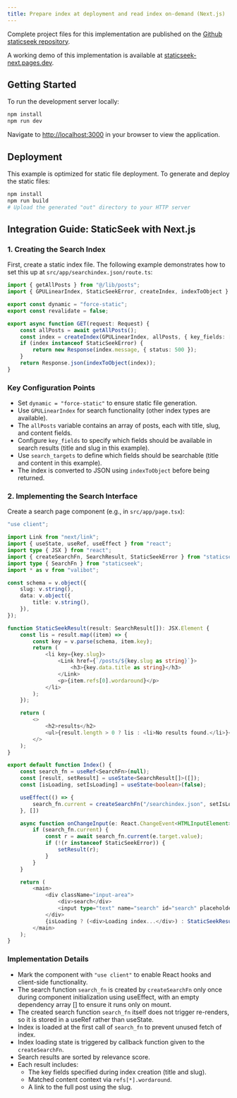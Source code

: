 ```yaml
---
title: Prepare index at deployment and read index on-demand (Next.js)
---
```


Complete project files for this implementation are published on the [Github staticseek repository](https://github.com/osawa-naotaka/staticseek/tree/main/example/next/02.preindexed).

A working demo of this implementation is available at [staticseek-next.pages.dev](https://staticseek-next.pages.dev/).

## Getting Started

To run the development server locally:

```bash
npm install
npm run dev
```

Navigate to [http://localhost:3000](http://localhost:3000) in your browser to view the application.

## Deployment

This example is optimized for static file deployment. To generate and deploy the static files:

```bash
npm install
npm run build
# Upload the generated "out" directory to your HTTP server
```

## Integration Guide: StaticSeek with Next.js

### 1. Creating the Search Index

First, create a static index file. The following example demonstrates how to set this up at `src/app/searchindex.json/route.ts`:

```typescript
import { getAllPosts } from "@/lib/posts";
import { GPULinearIndex, StaticSeekError, createIndex, indexToObject } from "staticseek";

export const dynamic = "force-static";
export const revalidate = false;

export async function GET(request: Request) {
    const allPosts = await getAllPosts();
    const index = createIndex(GPULinearIndex, allPosts, { key_fields: ["data.title", "slug"], search_targets: ["data.title", "content"] });
    if (index instanceof StaticSeekError) {
        return new Response(index.message, { status: 500 });
    }
    return Response.json(indexToObject(index));
}
```

### Key Configuration Points
- Set `dynamic = "force-static"` to ensure static file generation.
- Use `GPULinearIndex` for search functionality (other index types are available).
- The `allPosts` variable contains an array of posts, each with title, slug, and content fields.
- Configure `key_fields` to specify which fields should be available in search results (title and slug in this example).
- Use `search_targets` to define which fields should be searchable (title and content in this example).
- The index is converted to JSON using `indexToObject` before being returned.

### 2. Implementing the Search Interface

Create a search page component (e.g., in `src/app/page.tsx`):

```typescript
"use client";

import Link from "next/link";
import { useState, useRef, useEffect } from "react";
import type { JSX } from "react";
import { createSearchFn, SearchResult, StaticSeekError } from "staticseek";
import type { SearchFn } from "staticseek";
import * as v from "valibot";

const schema = v.object({
    slug: v.string(),
    data: v.object({
        title: v.string(),
    }),
});

function StaticSeekResult(result: SearchResult[]): JSX.Element {
    const lis = result.map((item) => {
        const key = v.parse(schema, item.key);
        return (
            <li key={key.slug}>
                <Link href={`/posts/${key.slug as string}`}>
                    <h3>{key.data.title as string}</h3>
                </Link>
                <p>{item.refs[0].wordaround}</p>
            </li>
        );
    });

    return (
        <>
            <h2>results</h2>
            <ul>{result.length > 0 ? lis : <li>No results found.</li>}</ul>
        </>
    );
}

export default function Index() {
    const search_fn = useRef<SearchFn>(null);
    const [result, setResult] = useState<SearchResult[]>([]);
    const [isLoading, setIsLoading] = useState<boolean>(false);

    useEffect(() => {
        search_fn.current = createSearchFn("/searchindex.json", setIsLoading);
    }, [])

    async function onChangeInput(e: React.ChangeEvent<HTMLInputElement>) {
        if (search_fn.current) {
            const r = await search_fn.current(e.target.value);
            if (!(r instanceof StaticSeekError)) {
                setResult(r);
            }
        }
    }

    return (
        <main>
            <div className="input-area">
                <div>search</div>
                <input type="text" name="search" id="search" placeholder="type your search query in English..." onChange={onChangeInput} />
            </div>
            {isLoading ? (<div>Loading index...</div>) : StaticSeekResult(result)}
        </main>
    );
}
```

### Implementation Details

- Mark the component with `"use client"` to enable React hooks and client-side functionality.
- The search function `search_fn` is created by `createSearchFn` only once during component initialization using useEffect, with an empty dependency array [] to ensure it runs only on mount.
- The created search function `search_fn` itself does not trigger re-renders, so it is stored in a useRef rather than useState.
- Index is loaded at the first call of `search_fn` to prevent unused fetch of index.
- Index loading state is triggered by callback function given to the `createSearchFn`.
- Search results are sorted by relevance score.
- Each result includes:
  - The key fields specified during index creation (title and slug).
  - Matched content context via `refs[*].wordaround`.
  - A link to the full post using the slug.
